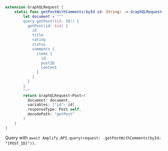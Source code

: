 ```swift
extension GraphQLRequest {
    static func getPostWithComments(byId id: String) -> GraphQLRequest<Post> {
        let document = """
        query getPost($id: ID!) {
          getPost(id: $id) {
            id
            title
            rating
            status
            comments {
              items {
                id
                postID
                content
              }
            }
          }
        }
        """
        return GraphQLRequest<Post>(
          document: document,
          variables: ["id": id],
          responseType: Post.self,
          decodePath: "getPost"
        )
    }
}

```
Query with `await Amplify.API.query(request: .getPostWithComments(byId: "[POST_ID]"))`. 
